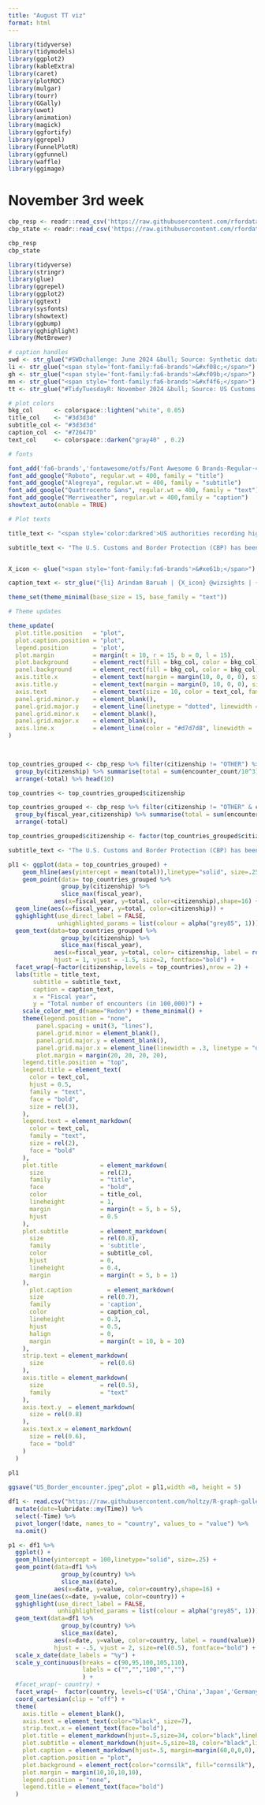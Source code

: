 ```yaml
---
title: "August TT viz"
format: html
---
```



```r

library(tidyverse)
library(tidymodels)
library(ggplot2)
library(kableExtra)
library(caret)
library(plotROC)
library(mulgar)
library(tourr)
library(GGally)
library(uwot)
library(animation)
library(magick)
library(ggfortify)
library(ggrepel)
library(FunnelPlotR)
library(ggfunnel)
library(waffle)
library(ggimage)
```







# November 3rd week

```r
cbp_resp <- readr::read_csv('https://raw.githubusercontent.com/rfordatascience/tidytuesday/master/data/2024/2024-11-26/cbp_resp.csv')
cbp_state <- readr::read_csv('https://raw.githubusercontent.com/rfordatascience/tidytuesday/master/data/2024/2024-11-26/cbp_state.csv')
```


```r
cbp_resp
cbp_state
```


```r

library(tidyverse)
library(stringr)
library(glue)
library(ggrepel)
library(ggplot2)
library(ggtext)
library(sysfonts)
library(showtext)
library(ggbump)
library(gghighlight)
library(MetBrewer)

# caption handles
swd <- str_glue("#SWDchallenge: June 2024 &bull; Source: Synthetic data from ChatGPT<br>")  
li <- str_glue("<span style='font-family:fa6-brands'>&#xf08c;</span>")  
gh <- str_glue("<span style='font-family:fa6-brands'>&#xf09b;</span>")
mn <- str_glue("<span style='font-family:fa6-brands'>&#xf4f6;</span>")
tt <- str_glue("#TidyTuesdayR: November 2024 &bull; Source: US Customs and Border Protection (CBP) <br>") 

# plot colors
bkg_col      <- colorspace::lighten("white", 0.05)    
title_col    <- "#3d3d3d"           
subtitle_col <- "#3d3d3d"     
caption_col  <- "#72647D"   
text_col     <- colorspace::darken("gray40" , 0.2)  

# fonts

font_add('fa6-brands','fontawesome/otfs/Font Awesome 6 Brands-Regular-400.otf') 
font_add_google("Roboto", regular.wt = 400, family = "title")                 
font_add_google("Alegreya", regular.wt = 400, family = "subtitle")  
font_add_google("Quattrocento Sans", regular.wt = 400, family = "text")        
font_add_google("Merriweather", regular.wt = 400,family = "caption")
showtext_auto(enable = TRUE)  

# Plot texts

title_text <- "<span style='color:darkred'>US authorities recording high border encounters <br> across nationalities (2020-2024)</span>"

subtitle_text <- "The U.S. Customs and Border Protection (CBP) has been managing record-high encounters with individuals of various nationalities at the U.S. borders. A chart highlighting the top 10 citizenships of inadmissible individuals at the southern and northern borders reveals that Mexican nationals remain the most frequently encountered. However, this marks the second consecutive decline in encounters involving Mexican citizens. While the numbers for most other nationalities have remained relatively stable, there has been a significant rise in encounters with individuals from Haiti and Venezuela, who were either apprehended for unauthorized border crossings or deemed inadmissible. "


X_icon <- glue("<span style='font-family:fa6-brands'>&#xe61b;</span>")

caption_text <- str_glue("{li} Arindam Baruah | {X_icon} @wizsights | {gh} arinbaruah | Source: US Customs and Border Patrol| #TidyTuesdayR #rstudio #gghighlight #ggplot2")

theme_set(theme_minimal(base_size = 15, base_family = "text"))                

# Theme updates

theme_update(
  plot.title.position   = "plot",
  plot.caption.position = "plot",
  legend.position       = 'plot',
  plot.margin           = margin(t = 10, r = 15, b = 0, l = 15),
  plot.background       = element_rect(fill = bkg_col, color = bkg_col),
  panel.background      = element_rect(fill = bkg_col, color = bkg_col),
  axis.title.x          = element_text(margin = margin(10, 0, 0, 0), size = rel(1), color = text_col, family = 'text', face = 'bold'),
  axis.title.y          = element_text(margin = margin(0, 10, 0, 0), size = rel(1), color = text_col, family = 'text', face = 'bold'),
  axis.text             = element_text(size = 10, color = text_col, family = 'text',face = "bold"),
  panel.grid.minor.y    = element_blank(),
  panel.grid.major.y    = element_line(linetype = "dotted", linewidth = 0.1, color = 'gray40'),
  panel.grid.minor.x    = element_blank(),
  panel.grid.major.x    = element_blank(),
  axis.line.x           = element_line(color = "#d7d7d8", linewidth = .2),
)

 

```



```r

top_countries_grouped <- cbp_resp %>% filter(citizenship != "OTHER") %>% 
  group_by(citizenship) %>% summarise(total = sum(encounter_count/10^3)) %>% 
  arrange(-total) %>% head(10)

top_countries <- top_countries_grouped$citizenship

top_countries_grouped <- cbp_resp %>% filter(citizenship != "OTHER" & citizenship %in% top_countries) %>% 
  group_by(fiscal_year,citizenship) %>% summarise(total = sum(encounter_count/10^3)) %>% 
  arrange(-total)

top_countries_grouped$citizenship <- factor(top_countries_grouped$citizenship,levels = top_countries)
```

```r

subtitle_text <- "The U.S. Customs and Border Protection (CBP) has been managing record-high encounters with individuals of various nationalities at the borders. <br> A chart highlighting the top 10 citizenships of inadmissible individuals at the southern and northern borders reveals that Mexican nationals remain <br> the most frequently encountered. However, this marks the second consecutive decline in encounters involving Mexican citizens. While the numbers <br> for most other nationalities have remained relatively stable, there has been a <strong> significant rise in encounters with individuals from Haiti and <br> Venezuela, who were either apprehended for unauthorized border crossings or deemed inadmissible. </strong> "

pl1 <- ggplot(data = top_countries_grouped) +
    geom_hline(aes(yintercept = mean(total)),linetype="solid", size=.25) +
    geom_point(data= top_countries_grouped %>% 
               group_by(citizenship) %>% 
               slice_max(fiscal_year),
             aes(x=fiscal_year, y=total, color=citizenship),shape=16) +
  geom_line(aes(x=fiscal_year, y=total, color=citizenship)) +
  gghighlight(use_direct_label = FALSE,
              unhighlighted_params = list(colour = alpha("grey85", 1))) +
  geom_text(data=top_countries_grouped %>% 
               group_by(citizenship) %>% 
               slice_max(fiscal_year),
             aes(x=fiscal_year, y=total, color= citizenship, label = round(total)),
             hjust = 1, vjust = -1.5, size=2, fontface="bold") +
  facet_wrap(~factor(citizenship,levels = top_countries),nrow = 2) +
  labs(title = title_text,
       subtitle = subtitle_text,
       caption = caption_text,
       x = "Fiscal year",
       y = "Total number of encounters (in 100,000)") +
    scale_color_met_d(name="Redon") + theme_minimal() +
    theme(legend.position = "none",
        panel.spacing = unit(3, "lines"),
        panel.grid.minor = element_blank(),
        panel.grid.major.y = element_blank(),
        panel.grid.major.x = element_line(linewidth = .3, linetype = "dashed", color = "grey50"),
        plot.margin = margin(20, 20, 20, 20),
    legend.title.position = "top",
    legend.title = element_text(
      color = text_col,
      hjust = 0.5,
      family = "text",
      face = "bold",
      size = rel(3),
    ),
    legend.text = element_markdown(
      color = text_col,
      family = "text",
      size = rel(2),
      face = "bold"
    ),
    plot.title            = element_markdown(
      size                = rel(2),
      family              = "title",
      face                = "bold",
      color               = title_col,
      lineheight          = 1,
      margin              = margin(t = 5, b = 5),
      hjust               = 0.5
    ),        
    plot.subtitle         = element_markdown(
      size                = rel(0.8), 
      family              = 'subtitle',
      color               = subtitle_col,
      hjust               = 0,
      lineheight          = 0.4, 
      margin              = margin(t = 5, b = 1)
    ),
      plot.caption          = element_markdown(
      size                = rel(0.7), 
      family              = 'caption',
      color               = caption_col,
      lineheight          = 0.3,
      hjust               = 0.5,
      halign              = 0,
      margin              = margin(t = 10, b = 10)
    ),
    strip.text = element_markdown(
      size                = rel(0.6)
    ),
    axis.title = element_markdown(
      size                = rel(0.5),
      family              = "text"
    ),
    axis.text.y  = element_markdown(
      size = rel(0.8)
    ),
    axis.text.x = element_markdown(
      size = rel(0.6),
      face = "bold"
    )
  ) 
  
pl1

ggsave("US_Border_encounter.jpeg",plot = pl1,width =8, height = 5)

```


```r

df1 <- read.csv("https://raw.githubusercontent.com/holtzy/R-graph-gallery/master/DATA/dataConsumerConfidence.csv") %>% 
  mutate(date=lubridate::my(Time)) %>% 
  select(-Time) %>% 
  pivot_longer(!date, names_to = "country", values_to = "value") %>% 
  na.omit()

p1 <- df1 %>% 
  ggplot() +
  geom_hline(yintercept = 100,linetype="solid", size=.25) +
  geom_point(data=df1 %>% 
               group_by(country) %>% 
               slice_max(date),
             aes(x=date, y=value, color=country),shape=16) +
  geom_line(aes(x=date, y=value, color=country)) +
  gghighlight(use_direct_label = FALSE,
              unhighlighted_params = list(colour = alpha("grey85", 1))) +
  geom_text(data=df1 %>% 
               group_by(country) %>% 
               slice_max(date),
             aes(x=date, y=value, color=country, label = round(value)),
             hjust = -.5, vjust = 2, size=rel(0.5), fontface="bold") +
  scale_x_date(date_labels = "%y") +
  scale_y_continuous(breaks = c(90,95,100,105,110),
                     labels = c("","","100","","")
                     ) +
  #facet_wrap(~ country) +
  facet_wrap(~  factor(country, levels=c('USA','China','Japan','Germany', 'UK','France', 'Italy', 'South Korea', 'Australia'))) +
  coord_cartesian(clip = "off") +
  theme(
    axis.title = element_blank(),
    axis.text = element_text(color="black", size=7),
    strip.text.x = element_text(face="bold"),
    plot.title = element_markdown(hjust=.5,size=34, color="black",lineheight=.8, face="bold", margin=margin(20,0,30,0)),
    plot.subtitle = element_markdown(hjust=.5,size=18, color="black",lineheight = 1, margin=margin(10,0,30,0)),
    plot.caption = element_markdown(hjust=.5, margin=margin(60,0,0,0), size=8, color="black", lineheight = 1.2),
    plot.caption.position = "plot",
    plot.background = element_rect(color="cornsilk", fill="cornsilk"),
    plot.margin = margin(10,10,10,10),
    legend.position = "none",
    legend.title = element_text(face="bold")
  )


```

